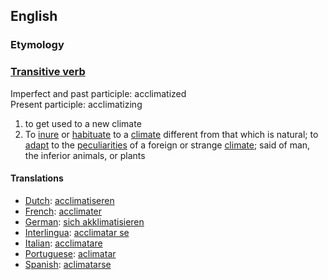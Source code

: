 ==English==
===Etymology===

===[[Transitive verb]]===
Imperfect and past participle: acclimatized<br>
Present participle: acclimatizing
#to get used to a new climate
#To [[inure]] or [[habituate]] to a [[climate]] different from that which is natural; to [[adapt]] to the [[peculiarities]] of a foreign or strange [[climate]]; said of man, the inferior animals, or plants
====Translations====
*[[Dutch]]: [[acclimatiseren]]
*[[French]]: [[acclimater]]
*[[German]]: [[sich akklimatisieren]]
*[[Interlingua]]: [[acclimatar se]]
*[[Italian]]: [[acclimatare]]
*[[Portuguese]]: [[aclimatar]]
*[[Spanish]]: [[aclimatarse]]